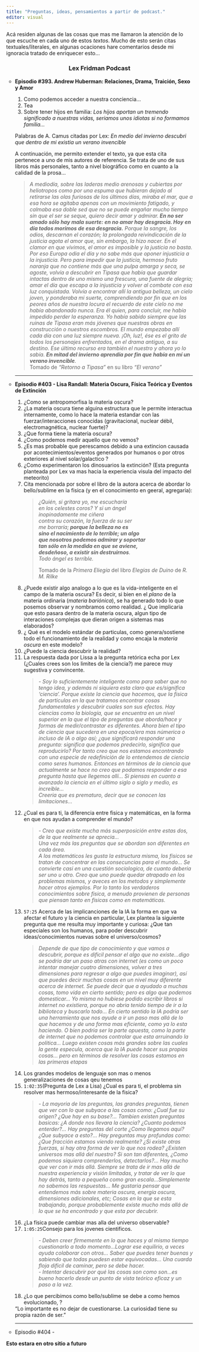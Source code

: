```yaml
---
title: "Preguntas, ideas, pensamientos a partir de podcast."
editor: visual
---
```


Acá residen algunas de las cosas que mas me llamaron la atención de lo que escuche en cada uno de estos <em>textos</em>. Mucho de esto serán citas textuales/literales, en algunas ocaciones hare comentarios desde mi ignoracia tratado de enriquecer esto...

<!---
<h2>Como podemos acceder a nuestra conciencia </h2>
--->

<h3> <center> Lex Fridman Podcast </center></h3>

<ul style = "list-style-type:circle">
  <li> <b> Episodio #393. Andrew Huberman: Relaciones, Drama, Traición, Sexo y Amor </b></li>
  
  <ol>
  <li> Como podemos acceder a nuestra conciencia...</li>
  <li>Tea</li>
  <li> Sobre tener hijos en familia: <em> Los hijos aportan un tremendo significado a nuestras vidas, seriamos unos idiotas si no formamos  familia...</em></li>
  </ol> 
  
 <p> Palabras de A. Camus citadas por Lex: <em> En medio del invierno descubri  que  dentro de mi existia  un verano invencible  </em></p>
 
A continuación, me permito extender el texto, ya que esta cita pertenece a uno de mis autores de referencia. Se trata de uno de sus libros más personales, tanto a nivel biográfico como en cuanto a la calidad de la prosa...
  <blockquote>
  <em>
  A mediodía, sobre las laderas medio arenosas y cubiertas por heliotropos como por una espuma que hubieran dejado al retirarse las olas furiosas de los últimos días, miraba el mar, que a esa hora se agitaba apenas con un movimiento fatigado, y calmaba esa doble sed que no se puede engañar mucho tiempo sin que el ser se seque, quiero decir amar y admirar.<b> En no ser amado sólo hay mala suerte: en no amar hay desgracia. Hoy en día todos morimos de esa desgracia.</b> Porque la sangre, los odios, descarnan el corazón; la prolongada reivindicación de la justicia agota el amor que, sin embargo, la hizo nacer. En el clamor en que vivimos, el amor es imposible y la justicia no basta. Por eso Europa odia el día y no sabe más que oponer injusticia a la injusticia. Pero para impedir que la justicia, hermoso fruto naranja que no contiene más que una pulpa amarga y seca, se agoste, volvía a descubrir en Tipasa que había que guardar intactas dentro de uno mismo una frescura, una fuente de alegría; amar el día que escapa a la injusticia y volver al combate con esa luz conquistada. Volvía a encontrar allí la antigua belleza, un cielo joven, y ponderaba mi suerte, comprendiendo por fin que en los peores años de nuestra locura el recuerdo de este cielo no me había abandonado nunca. Era él quien, para concluir, me había impedido perder la esperanza. Yo había sabido siempre que las ruinas de Tipasa eran más jóvenes que nuestras obras en construcción o nuestros escombros. El mundo empezaba allí cada día con una luz siempre nueva. ¡Oh, luz!, ése es el grito de todos los personajes enfrentados, en el drama antiguo, a su destino. Ese último recurso era también el nuestro y ahora yo lo sabía. <b>En mitad del invierno aprendía por fin que había en mí un verano invencible</b>.  </em>
  <br>Tomado de  <em>"Retorno a Tipasa"</em> en su libro <em>"El verano"</em> </br>

 
  </blockquote>

<hr> </hr>
  <li> <b>Episodio #403 - Lisa Randall: Materia Oscura, Física Teórica y Eventos de Extinción</b></li>
  
<ol>
<li> ¿Como se antropomorfisa la materia oscura?</li>
<li> ¿La materia oscura tiene alguina estructura que le permite interactua internamente, como lo hace la materia estandar con las fuerzar/interacciones conocidas (gravitacional, nuclear débil, electromagnética, nuclear fuerte)?</li>
<li> ¿Que forma tiene la materia oscura?</li>
<li> ¿Como podemos medir aquello que no vemos?</li>
<li> ¿Es mas probable que perescamos debido a una extincion causada por acontecimientos/eventos generados por humanos o por otros exteriores al nivel solar/galactico ?</li>
<li> ¿Como experimentaron los dinosuarios la extinción? (Esta pregunta planteada por Lex va mas hacia la experiencia visula del impacto del meteorito)</li>

<li> Cita mencionada por sobre el libro de la autora acerca de abordar lo bello/sublime en la fisica (y en el conocimiento en geeral, agregaria):
<blockquote>
<em> ¿Quién, si gritara yo, me escucharía <br> en los celestes coros? Y si un ángel <br>inopinadamente me ciñera<br> contra su corazón, la fuerza de su ser<br> me borraría;<b> porque la belleza no es<br> sino el nacimiento de lo terrible; un algo<br> que nosotros podemos admirar y soportar<br> tan sólo en la medida en que se aviene,<br> desdeñoso, a existir sin destruirnos</b>. <br>Todo ángel es terrible. </em>
<p>Tomado de la <em>Primera Eliegía</em> del libro <em>Elegías de Duino</em> de <em>R. M. Rilke</em></p>
</blockquote>
</li>
<li> ¿Puede existir algo analogo a lo que es la vida-inteligente en el campo de la materia oscura? Es decir, si bien en el <em>plano</em> de la materia ordinaria (<em>materia bariónica</em>), se ha generado todo lo que posemos observar y nombramos como realidad. ¿ Que implicaria que esto pasara dentro de la materia oscura, algun tipo de interaciones complejas que dieran origen a sistemas mas elaborados?</li>
<li>¿ Qué es el modelo estándar de particulas, como genera/sostiene todo el funcionamiento de la realidad y como encaja la <em>materia oscura</em> en este modelo?</li>
<li>¿Puede la ciencia descubrir la realidad?</li>
<li> La respuesta dada por Lissa a la pregunta retórica echa por Lex (¿Cuales crees son los limites de la ciencia?) me parece muy sugestiva y convincente.
<blockquote>
<cite>
- Soy lo suficientemente inteligente como para saber que no tengo idea, y además ni siquiera esta claro que es/significa  <em>'ciencia'</em>. Porque existe la ciencia que hacemos, que la fisica de particulas en la que tratamos encontrar cosas fundamentales y descubrir cuales son sus efectos. Hay ciencias como la biología, que se encuentra en un nivel superior en la que el tipo de preguntas que aborda/hace y formas de medir/contrastar es diferentes. Ahora bien el tipo de ciencia que sucedera en una epoca/era mas númerica o incluso de IA o algo así; ¿que significará responder una pregunta: significa que podemos predecirlo, significa que reproducirlo? Por tanto
creo que nos estamos encontrando con una especie de redefinición de lo entendemos de ciencia como seres humanos. Entonces en términos de la ciencia que actualmente se hace no creo que podamos responder a esa pregunta hasta que llegemos allí... Si piensas en cuanto a avanzado la ciencia en el último siglo o siglo y medio, es increible...
<br>
Creeria que es prematuro, decir que se conocen las limitaciones...
</cite>    
</blockquote>
</li>
<li> ¿Cual es para ti, la diferencia entre fisica y matemáticas, en la forma en que nos ayudan a comprender el mundo?</li>
<blockquote>
<cite>
- Creo que existe mucha más superposición entre estas dos, de la que realmente se aprecia...
<br> Una vez más las preguntas que se abordan son diferentes en cada área.</br>
A los matemáticos les gusta la estructura misma, los físicos se tratan de concentrar en las consecuncias para el mundo...
Se convierte casi en una cuestión sociologica, de cuanto deberia ser uno u otro. Creo que uno puede quedar atrapado en los problemas mismos, y aveces en los metodos y simplemente hacer otros ejemplos.
Por lo tanto los verdaderos conocimientos sobre fisica, a menudo provienen de personas que piensan tanto en fisicas como en matemáticas.
</cite>
</blockquote>
<li> <code>57:25</code> Acerca de las implicanciones de la IA la forma en que va afectar el futuro y la ciencia en particular, Lex plantea la siguiente pregunta que me resulta muy importante y curiosa: ¿Que tan especiales son los humanos, para poder descubrir ideas/conocimientos nuevas sobre el universo/cosmos?</li>
<blockquote>
<cite>
Depende de que tipo de conocimiento y que vamos a descubrir, porque es dificil pensar el algo que no existe...digo
se podria dar un paso atras con internet (es como un poco intentar manejar cuatro dimensiones, volver a tres dimensiones para regresar a algo que puedes imaginar), así que puedes decir muchas cosas en un nivel muy diferente acerca de internet. Se puede decir que a ayudado a muchas cosas, 
tomo vida en cierto sentido; pero es algo que podemos domesticar... 
Yo misma no hubiese podido escribir libros si internet no existiera, porque no abria tenido tiempo de ir a la biblioteca y buscarlo todo... En cierto sentido la IA podria ser una herramienta que nos ayude a ir un paso mas allá de lo que hacemos y de una forma mas eficiente, como ya lo esta haciendo.
O bien podria ser la parte opuesta, como la parte de internet que no podemos controlar que esta arruinando la politica... Luego existen cosas más grandes sobre las cuales la gente especula, acerca que la IA puede hacer sus propias cosas... pero en términos de resolver las cosas estamos en las primeras etapas
</cite>
</blockquote>
<li> Los grandes modelos de lenguaje son mas o menos generalizaciones de cosas qeu tenemos </li>
<li> <code>1:02:35</code>(Pregunta de Lex a Lisa) ¿Cual es para ti, el problema sin resolver mas hermoso/interesante de la fisica?</li>

<blockquote>
<cite>
- La mayoria de las preguntas, las <em>grandes preguntas</em>, tienen que ver con lo que subyace a las cosas como: ¿Cual fue su origen? ¿Que hay en su base?... Tambien existen preguntas basicas: ¿A donde nos llevara la ciencia? ¿Cuanto podemos enterder?... Hay preguntas del corte
¿Como llegamos aquí? ¿Que subyace a esto?... Hay preguntas muy profundas como: 
¿Que fracción estamos viendo realmente? ¿Si existe otras fuerzas, si hay otra forma de ver lo que nos rodea? ¿Existen universos mas allá del nuestro? Si son tan diferentes, ¿Como podemos siquiera comprenderlos, detectarlos?... Hay mucho que ver con ir más allá. Siempre se trata de ir mas allá de nuestra experiencia y visión limitadas, y tratar  de ver lo que hay detrás, tanto a pequeña como gran escala...Simplemente no sabemos las respuestas... Me gustaria pensar que entendemos más sobre materia oscura, energia oscura, dimensiones adicionales, etc; Cosas en la que se esta trabajando, porque probablemente existe mucho más allá de lo que se ha encontrado y que esta por decubrir.

</cite>
</blockquote>

<li> ¿La física puede cambiar mas alla del universo observable?</li>

<li> <code>1:05:25</code>Consejo para los jovenes cientificos.</li>
<blockquote>
<cite>
- Deben creer firmemente en lo que haces y al mismo tiempo cuestionarlo a todo momento...Lograr ese equilirio, a veces ayuda colaborar con otros...
Saber que puedes tener buenas y sabiendo que todas puedesn estar equivocadas... Una cuarda floja dificil de caminar, pero se debe hacer.
<br>
- Intentar descubrir por qué las cosas son como son...es bueno hacerlo desde un punto de vista teórico eficaz y un paso a la vez.
</br>
</cite>
</blockquote>
<li> ¿Lo que percibimos como bello/sublime se debe a como hemos evolucionado, ?</li>
</ol> 
"Lo importante es no dejar de cuestionarse. La curiosidad tiene su propia razón de ser."
<hr></hr>
  <li> Episodio #404 -</li>
</ul> 


<strong> Esto estara en otro sitio a futuro</strong>
